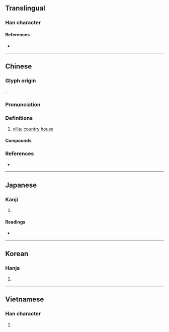 {{character info/new}}
==Translingual==

===Han character===
{{Han char|rn=32|rad=土|as=11|sn=14|four=67104|canj=WNG|ids=⿱野土}}

====References====
* {{Han ref|kx=0237.200|dkj=05412|dj=0475.260|hdz=10480.060|uh=5885|ud=22661|bh=B9D6|bd=47574}}

----

==Chinese==
{{zh-forms}}

===Glyph origin===
{{Han etym}}
{{Han compound|野|土|ls=psc|c1=p|c2=s}}.

===Pronunciation===
{{zh-pron
|m=shù
|c=seoi5,seoi6
|md=sê̤ṳ
|w=3zr
|mc=y
|oc=y
|cat=n
}}

===Definitions===
{{zh-hanzi}}

# [[villa]]; [[country house]]

====Compounds====
{{zh-der|別墅}}

===References===
* {{R:yue:mfccd}}

----

==Japanese==

===Kanji===
{{ja-kanji|grade=|rs=土11}}

# {{defn|lang=ja|sort=土11}}

====Readings====
* {{ja-readings|on=[[しょ]] (sho), [[や]] (ya)|kun=[[しもやしき]] (shimoyashiki)}}

----

==Korean==

===Hanja===
{{ko-hanja|hangeul=[[서]]|rv=seo|mr=sŏ}}

# {{defn|lang=ko|sort=土11}}

----

==Vietnamese==

===Han character===
{{vi-hantu|[[thự]]|rs=土11}}

# {{defn|lang=vi|sort=土11}}